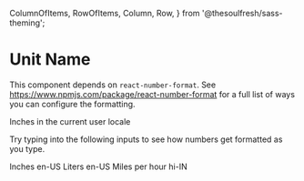 
  ColumnOfItems,
  RowOfItems,
  Column,
  Row,
} from '@thesoulfresh/sass-theming';


<Meta title="Components/Numbers/Unit Name" />

# Unit Name

<Description of={UnitName} />

This component depends on `react-number-format`. See https://www.npmjs.com/package/react-number-format
for a full list of ways you can configure the formatting.

<Canvas>
  <Story name="Unit Name" decorators={[ColumnOfItems]}>
    <label>Inches in the current user locale</label>
    <UnitName unit="inch" value={7773892} />
    <p>Try typing into the following inputs to see how numbers
    get formatted as you type.</p>
    <label>Inches en-US</label>
    <UnitName input unit="inch" locale="en-US" defaultValue={33} onValueChange={act('onValueChange')}/>
    <label>Liters en-US</label>
    <UnitName input unit="liter" locale="en-US" />
    <label>Miles per hour hi-IN</label>
    <UnitName input unit="mile-per-hour" locale="hi-IN" />
  </Story>
</Canvas>

<ArgsTable of={UnitName} />
